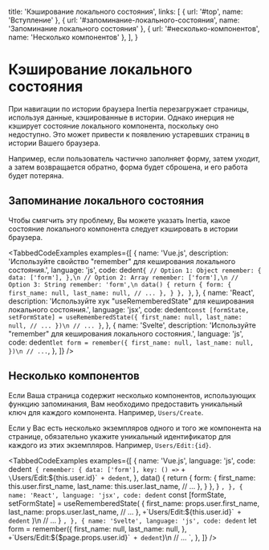 
  title: 'Кэширование локального состояния',
  links: [
    { url: '#top', name: 'Вступление' },
    { url: '#запоминание-локального-состояния', name: 'Запоминание локального состояния' },
    { url: '#несколько-компонентов', name: 'Несколько компонентов' },
  ],
}

# Кэширование локального состояния

При навигации по истории браузера Inertia перезагружает страницы, используя данные, кэшированные в истории. Однако инерция не кэширует состояние локального компонента, поскольку оно недоступно. Это может привести к появлению устаревших страниц в истории Вашего браузера.

Например, если пользователь частично заполняет форму, затем уходит, а затем возвращается обратно, форма будет сброшена, и его работа будет потеряна.

## Запоминание локального состояния

Чтобы смягчить эту проблему, Вы можете указать Inertia, какое состояние локального компонента следует кэшировать в истории браузера.

<TabbedCodeExamples
  examples={[
    {
      name: 'Vue.js',
      description: 'Используйте свойство "remember" для кеширования локального состояния.',
      language: 'js',
      code: dedent`
        {
          // Option 1: Object
          remember: {
            data: ['form'],
          },\n
          // Option 2: Array
          remember: ['form'],\n
          // Option 3: String
          remember: 'form',\n
          data() {
            return {
              form: {
                first_name: null,
                last_name: null,
                // ...
              },
            }
          },
        }
      `,
    },
    {
      name: 'React',
      description: 'Используйте хук "useRememberedState" для кеширования локального состояния.',
      language: 'jsx',
      code: dedent`
          const [formState, setFormState] = useRememberedState({
            first_name: null,
            last_name: null,
            // ...
          })\n
          // ...
        }
      `,
    },
    {
      name: 'Svelte',
      description: 'Используйте "remember" для кеширования локального состояния.',
      language: 'js',
      code: dedent`
        let form = remember({
          first_name: null,
          last_name: null,
        })\n
        // ...
      `,
    },
  ]}
/>

## Несколько компонентов

Если Ваша страница содержит несколько компонентов, использующих функцию запоминания, Вам необходимо предоставить уникальный ключ для каждого компонента. Например, `Users/Create`.

Если у Вас есть несколько экземпляров одного и того же компонента на странице, обязательно укажите уникальный идентификатор для каждого из этих экземпляров. Например, `Users/Edit:{id}`.

<TabbedCodeExamples
  examples={[
    {
      name: 'Vue.js',
      language: 'js',
      code:
        dedent`
        {
          remember: {
            data: ['form'],
            key: () =>` +
        `\`Users/Edit:\${this.user.id}\`` +
        dedent`,
          },
          data() {
            return {
              form: {
                first_name: this.user.first_name,
                last_name: this.user.last_name,
                // ...
              },
            }
          },
        }
      `,
    },
    {
      name: 'React',
      language: 'jsx',
      code:
        dedent`
          const [formState, setFormState] = useRememberedState(
            {
              first_name: props.user.first_name,
              last_name: props.user.last_name,
              // ...
            },
            ` +
        `\`Users/Edit:\${this.user.id}\`` +
        dedent`
          )\n
          // ...
        }
      `,
    },
    {
      name: 'Svelte',
      language: 'js',
      code:
        dedent`
          let form = remember({
            first_name: null,
            last_name: null,
          }, ` +
        `\`Users/Edit:\${$page.props.user.id}\`` +
        dedent`)\n
          // ...
      `,
    },
  ]}
/>
